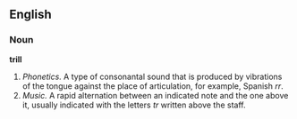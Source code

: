 ==English==

===Noun===
{{wikipediapar|Trill consonant}}
'''trill'''
#''Phonetics.'' A type of consonantal sound that is produced by vibrations of the tongue against the place of articulation, for example, Spanish ''rr''.
#''Music.'' A rapid alternation between an indicated note and the one above it, usually indicated with the letters ''tr'' written above the staff.
{{wikipediapar|Trill (music}}